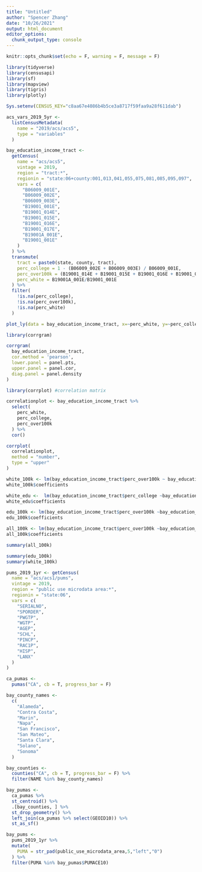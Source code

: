 ```yaml
---
title: "Untitled"
author: "Spencer Zhang"
date: "10/26/2021"
output: html_document
editor_options: 
  chunk_output_type: console
---
```


```r
knitr::opts_chunk$set(echo = F, warning = F, message = F)
```

```r
library(tidyverse)
library(censusapi)
library(sf)
library(mapview)
library(tigris)
library(plotly)
```

```r
Sys.setenv(CENSUS_KEY="c8aa67e4086b4b5ce3a8717f59faa9a28f611dab")

acs_vars_2019_5yr <-
  listCensusMetadata(
    name = "2019/acs/acs5",
    type = "variables"
  )
```

```r
bay_education_income_tract <- 
  getCensus(
    name = "acs/acs5",
    vintage = 2019,
    region = "tract:*",
    regionin = "state:06+county:001,013,041,055,075,081,085,095,097",
    vars = c(
      "B06009_001E",
      "B06009_002E",
      "B06009_003E",
      "B19001_001E",
      "B19001_014E",
      "B19001_015E",
      "B19001_016E",
      "B19001_017E",
      "B19001A_001E",
      "B19001_001E"
    )
  ) %>% 
  transmute(
    tract = paste0(state, county, tract),
    perc_college = 1 - (B06009_002E + B06009_003E) / B06009_001E,
    perc_over100k = (B19001_014E + B19001_015E + B19001_016E + B19001_017E) / B19001_001E,
    perc_white = B19001A_001E/B19001_001E
  ) %>% 
  filter(
    !is.na(perc_college), 
    !is.na(perc_over100k),
    !is.na(perc_white)
  )
```

```r
plot_ly(data = bay_education_income_tract, x=~perc_white, y=~perc_college, z=~perc_over100k, type="scatter3d", mode="markers", color = ~perc_over100k)

```

```r
library(corrgram)
```

```r
corrgram(
  bay_education_income_tract,
  cor.method = 'pearson',
  lower.panel = panel.pts,
  upper.panel = panel.cor,
  diag.panel = panel.density
)
```
```r
library(corrplot) #correlation matrix

correlationplot <- bay_education_income_tract %>% 
  select(
    perc_white, 
    perc_college,
    perc_over100k
  ) %>% 
  cor()

corrplot(
  correlationplot, 
  method = "number",
  type = "upper"
)
```
```r
white_100k <- lm(bay_education_income_tract$perc_over100k ~ bay_education_income_tract$perc_white)
white_100k$coefficients
```

```r
white_edu <-  lm(bay_education_income_tract$perc_college ~bay_education_income_tract$perc_white)
white_edu$coefficients
```

```r
edu_100k <- lm(bay_education_income_tract$perc_over100k ~bay_education_income_tract$perc_college)
edu_100k$coefficients
```

```r
all_100k <- lm(bay_education_income_tract$perc_over100k ~bay_education_income_tract$perc_college+bay_education_income_tract$perc_white)
all_100k$coefficients

summary(all_100k)
```

```r
summary(edu_100k)
summary(white_100k)
```

```r
pums_2019_1yr <- getCensus(
  name = "acs/acs1/pums",
  vintage = 2019,
  region = "public use microdata area:*", 
  regionin = "state:06",
  vars = c(
    "SERIALNO",
    "SPORDER",
    "PWGTP",
    "WGTP",
    "AGEP",
    "SCHL",
    "PINCP",
    "RAC1P",
    "HISP",
    "LANX"
  )
)

ca_pumas <-
  pumas("CA", cb = T, progress_bar = F)

bay_county_names <-
  c(
    "Alameda",
    "Contra Costa",
    "Marin",
    "Napa",
    "San Francisco",
    "San Mateo",
    "Santa Clara",
    "Solano",
    "Sonoma"
  )

bay_counties <-
  counties("CA", cb = T, progress_bar = F) %>%
  filter(NAME %in% bay_county_names)

bay_pumas <-
  ca_pumas %>% 
  st_centroid() %>% 
  .[bay_counties, ] %>% 
  st_drop_geometry() %>% 
  left_join(ca_pumas %>% select(GEOID10)) %>% 
  st_as_sf()

bay_pums <-
  pums_2019_1yr %>% 
  mutate(
    PUMA = str_pad(public_use_microdata_area,5,"left","0")
  ) %>% 
  filter(PUMA %in% bay_pumas$PUMACE10)
```

